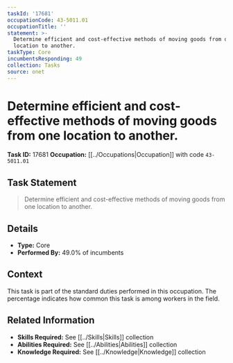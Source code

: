 ```yaml
---
taskId: '17681'
occupationCode: 43-5011.01
occupationTitle: ''
statement: >-
  Determine efficient and cost-effective methods of moving goods from one
  location to another.
taskType: Core
incumbentsResponding: 49
collection: Tasks
source: onet
---
```

# Determine efficient and cost-effective methods of moving goods from one location to another.

**Task ID:** 17681
**Occupation:** [[../Occupations|Occupation]] with code `43-5011.01`

## Task Statement

> Determine efficient and cost-effective methods of moving goods from one location to another.

## Details

- **Type:** Core
- **Performed By:** 49.0% of incumbents

## Context

This task is part of the standard duties performed in this occupation. The percentage indicates how common this task is among workers in the field.

## Related Information

- **Skills Required:** See [[../Skills|Skills]] collection
- **Abilities Required:** See [[../Abilities|Abilities]] collection
- **Knowledge Required:** See [[../Knowledge|Knowledge]] collection
